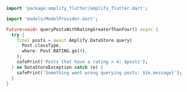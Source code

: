 ```dart
import 'package:amplify_flutter/amplify_flutter.dart';

import 'models/ModelProvider.dart';

Future<void> queryPostsWithRatingGreaterThanFour() async {
  try {
    final posts = await Amplify.DataStore.query(
      Post.classType,
      where: Post.RATING.ge(4),
    );
    safePrint('Posts that have a rating > 4: $posts');
  } on DataStoreException catch (e) {
    safePrint('Something went wrong querying posts: ${e.message}');
  }
}
```
